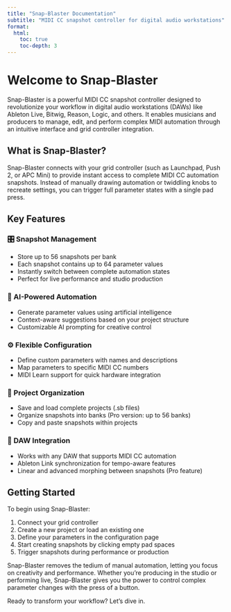 ```yaml
---
title: "Snap-Blaster Documentation"
subtitle: "MIDI CC snapshot controller for digital audio workstations"
format:
  html:
    toc: true
    toc-depth: 3
---
```


# Welcome to Snap-Blaster

Snap-Blaster is a powerful MIDI CC snapshot controller designed to revolutionize your workflow in digital audio workstations (DAWs) like Ableton Live, Bitwig, Reason, Logic, and others. It enables musicians and producers to manage, edit, and perform complex MIDI automation through an intuitive interface and grid controller integration.

## What is Snap-Blaster?

Snap-Blaster connects with your grid controller (such as Launchpad, Push 2, or APC Mini) to provide instant access to complete MIDI CC automation snapshots. Instead of manually drawing automation or twiddling knobs to recreate settings, you can trigger full parameter states with a single pad press.

## Key Features

### 🎛️ Snapshot Management
- Store up to 56 snapshots per bank
- Each snapshot contains up to 64 parameter values
- Instantly switch between complete automation states
- Perfect for live performance and studio production

### 🤖 AI-Powered Automation
- Generate parameter values using artificial intelligence
- Context-aware suggestions based on your project structure
- Customizable AI prompting for creative control

### ⚙️ Flexible Configuration
- Define custom parameters with names and descriptions
- Map parameters to specific MIDI CC numbers
- MIDI Learn support for quick hardware integration

### 💾 Project Organization
- Save and load complete projects (.sb files)
- Organize snapshots into banks (Pro version: up to 56 banks)
- Copy and paste snapshots within projects

### 🎵 DAW Integration
- Works with any DAW that supports MIDI CC automation
- Ableton Link synchronization for tempo-aware features
- Linear and advanced morphing between snapshots (Pro feature)

## Getting Started

To begin using Snap-Blaster:

1. Connect your grid controller
2. Create a new project or load an existing one
3. Define your parameters in the configuration page
4. Start creating snapshots by clicking empty pad spaces
5. Trigger snapshots during performance or production

Snap-Blaster removes the tedium of manual automation, letting you focus on creativity and performance. Whether you're producing in the studio or performing live, Snap-Blaster gives you the power to control complex parameter changes with the press of a button.

Ready to transform your workflow? Let's dive in.